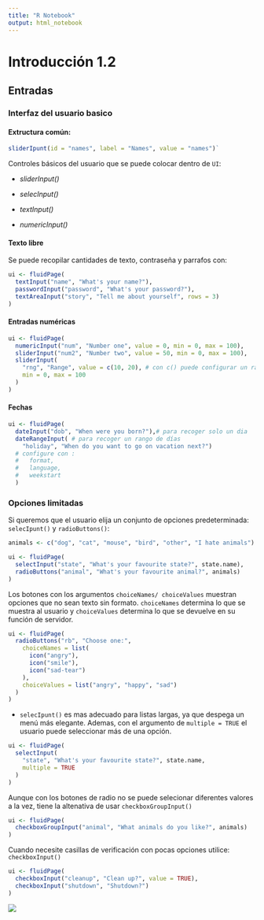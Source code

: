 ```yaml
---
title: "R Notebook"
output: html_notebook
---
```


# Introducción 1.2
\newline

## Entradas

### Interfaz del usuario basico

#### Extructura común:


```r
sliderIpunt(id = "names", label = "Names", value = "names")`
```
 

Controles básicos del usuario que se puede colocar dentro de `UI`:

- *sliderInput()*

- *selecInput()*

- *textInput()*

- *numericInput()*

#### Texto libre 

Se puede recopilar cantidades de texto, contraseña y parrafos con:

```r
ui <- fluidPage(
  textInput("name", "What's your name?"),
  passwordInput("password", "What's your password?"),
  textAreaInput("story", "Tell me about yourself", rows = 3)
)
```


#### Entradas numéricas


```r
ui <- fluidPage(
  numericInput("num", "Number one", value = 0, min = 0, max = 100),
  sliderInput("num2", "Number two", value = 50, min = 0, max = 100),
  sliderInput(
    "rng", "Range", value = c(10, 20), # con c() puede configurar un rango de valores
    min = 0, max = 100
  ) 
)

```


#### Fechas


```r
ui <- fluidPage(
  dateInput("dob", "When were you born?"),# para recoger solo un dia 
  dateRangeInput( # para recoger un rango de días
    "holiday", "When do you want to go on vacation next?")
  # configure con :
  #   format,
  #   language,
  #   weekstart
  )

```


### Opciones limitadas
Si queremos que el usuario elija un conjunto de opciones predeterminada: `selecIpunt()` y 
`radioButtons()`: 

```r
animals <- c("dog", "cat", "mouse", "bird", "other", "I hate animals")

ui <- fluidPage(
  selectInput("state", "What's your favourite state?", state.name),
  radioButtons("animal", "What's your favourite animal?", animals)
)
```



Los botones con los argumentos `choiceNames/ choiceValues` muestran opciones que no sean texto sin formato.
`choiceNames` determina lo que se muestra al usuario y `choiceValues` determina lo que se devuelve en su función de servidor.

```r
ui <- fluidPage(
  radioButtons("rb", "Choose one:",
    choiceNames = list(
      icon("angry"),
      icon("smile"),
      icon("sad-tear")
    ),
    choiceValues = list("angry", "happy", "sad")
  )
)
```


- `selecIpunt()` es mas adecuado para listas largas, ya que despega un menú más elegante. Ademas, con el argumento de `multiple = TRUE` el usuario puede seleccionar más de una opción.

```r
ui <- fluidPage(
  selectInput(
    "state", "What's your favourite state?", state.name,
    multiple = TRUE
  )
)
```


Aunque con los botones de radio no se puede selecionar diferentes valores a la vez, tiene la altenativa de usar `checkboxGroupInput()`

```r
ui <- fluidPage(
  checkboxGroupInput("animal", "What animals do you like?", animals)
)
```


Cuando necesite casillas de verificación con pocas opciones utilice: `checkboxInput()`

```r
ui <- fluidPage(
  checkboxInput("cleanup", "Clean up?", value = TRUE),
  checkboxInput("shutdown", "Shutdown?")
)
```

![](https://d33wubrfki0l68.cloudfront.net/ff021265e68d432ea7e3e574849a8f6a8f25b9b0/27e99/demos/basic-ui/yes-no.png)

